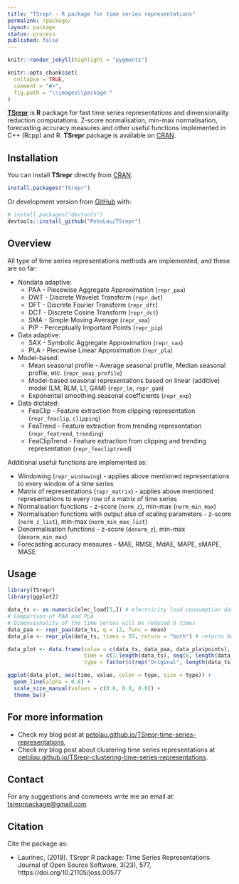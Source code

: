 ```yaml
---
title: "TSrepr - R package for time series representations"
permalink: /package/
layout: package
status: process
published: false
---
```


<!-- README.md is generated from README.Rmd. Please edit that file -->

```r
knitr::render_jekyll(highlight = "pygments")

knitr::opts_chunk$set(
  collapse = TRUE,
  comment = "#>",
  fig.path = "\\images\\package-"
)
```

[**TSrepr**](https://github.com/PetoLau/TSrepr) is **R** package for fast time series representations and dimensionality reduction computations. Z-score normalisation, min-max normalisation, forecasting accuracy measures and other useful functions implemented in C++ (Rcpp) and R. **TSrepr** package is available on [CRAN](https://CRAN.R-project.org/package=TSrepr).

## Installation

You can install **TSrepr** directly from [CRAN](https://CRAN.R-project.org/package=TSrepr):
```r
install.packages("TSrepr")
```

Or development version from [GitHub](https://github.com/PetoLau/TSrepr) with:
```r
# install.packages("devtools")
devtools::install_github("PetoLau/TSrepr")
```

## Overview

All type of time series representations methods are implemented, and these are so far:

* Nondata adaptive:
     - PAA - Piecewise Aggregate Approximation (`repr_paa`)
     - DWT - Discrete Wavelet Transform (`repr_dwt`)
     - DFT - Discrete Fourier Transform (`repr_dft`)
     - DCT - Discrete Cosine Transform (`repr_dct`)
     - SMA - Simple Moving Average (`repr_sma`)
     - PIP - Perceptually Important Points (`repr_pip`)
* Data adaptive:
     - SAX - Symbolic Aggregate Approximation (`repr_sax`)
     - PLA - Piecewise Linear Approximation (`repr_pla`)
* Model-based:
     - Mean seasonal profile - Average seasonal profile, Median seasonal profile, etc. (`repr_seas_profile`)
     - Model-based seasonal representations based on linear (additive) model (LM, RLM, L1, GAM) (`repr_lm`, `repr_gam`)
     - Exponential smoothing seasonal coefficients (`repr_exp`)
* Data dictated:
     - FeaClip - Feature extraction from clipping representation (`repr_feaclip`, `clipping`)
     - FeaTrend - Feature extraction from trending representation (`repr_featrend`, `trending`)
     - FeaClipTrend - Feature extraction from clipping and trending representation (`repr_feacliptrend`)

Additional useful functions are implemented as:

  * Windowing (`repr_windowing`) - applies above mentioned representations to every window of a time series
  * Matrix of representations (`repr_matrix`) - applies above mentioned representations to every row of a matrix of time series
  * Normalisation functions - z-score (`norm_z`), min-max (`norm_min_max`)
  * Normalisation functions with output also of scaling parameters - z-score (`norm_z_list`), min-max (`norm_min_max_list`)
  * Denormalisation functions - z-score (`denorm_z`), min-max (`denorm_min_max`)
  * Forecasting accuracy measures - MAE, RMSE, MdAE, MAPE, sMAPE, MASE

## Usage

```r
library(TSrepr)
library(ggplot2)

data_ts <- as.numeric(elec_load[5,]) # electricity load consumption data
# Comparison of PAA and PLA
# Dimensionality of the time series will be reduced 8 times
data_paa <- repr_paa(data_ts, q = 12, func = mean)
data_pla <- repr_pla(data_ts, times = 55, return = "both") # returns both extracted places and values

data_plot <- data.frame(value = c(data_ts, data_paa, data_pla$points),
                        time = c(1:length(data_ts), seq(6, length(data_ts), by = 12), data_pla$places),
                        type = factor(c(rep("Original", length(data_ts)), rep(c("PAA", "PLA"), each = 56))))

ggplot(data_plot, aes(time, value, color = type, size = type)) +
  geom_line(alpha = 0.8) +
  scale_size_manual(values = c(0.6, 0.8, 0.8)) +
  theme_bw()
```

## For more information

 - Check my blog post at [petolau.github.io/TSrepr-time-series-representations](https://petolau.github.io/TSrepr-time-series-representations/),
 - Check my blog post about clustering time series representations at [petolau.github.io/TSrepr-clustering-time-series-representations](https://petolau.github.io/TSrepr-clustering-time-series-representations/).

## Contact

For any suggestions and comments write me an email at: [tsreprpackage@gmail.com](mailto:tsreprpackage@gmail.com)

## Citation

Cite the package as:

 - Laurinec, (2018). TSrepr R package: Time Series Representations. Journal of Open Source Software, 3(23), 577, https://doi.org/10.21105/joss.00577
